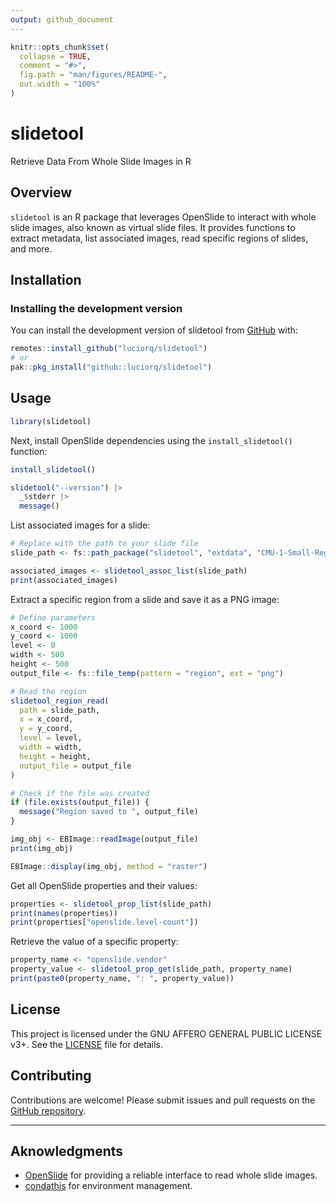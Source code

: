 ```yaml
---
output: github_document
---
```


<!-- README.md is generated from README.Rmd. Please edit that file -->

```r
knitr::opts_chunk$set(
  collapse = TRUE,
  comment = "#>",
  fig.path = "man/figures/README-",
  out.width = "100%"
)
```

# slidetool

<!-- badges: start -->
<!-- badges: end -->

Retrieve Data From Whole Slide Images in R

## Overview

`slidetool` is an R package that leverages OpenSlide to interact with whole slide images, also known as virtual slide files.
It provides functions to extract metadata, list associated images, read specific regions of slides, and more.

## Installation

### Installing the development version

You can install the development version of slidetool from [GitHub](https://github.com/) with:

```r
remotes::install_github("luciorq/slidetool")
# or
pak::pkg_install("github::luciorq/slidetool")
```

## Usage

```r
library(slidetool)
```

Next, install OpenSlide dependencies using the `install_slidetool()` function:

```r
install_slidetool()

slidetool("--version") |>
  _$stderr |>
  message()
```

List associated images for a slide:

```r
# Replace with the path to your slide file
slide_path <- fs::path_package("slidetool", "extdata", "CMU-1-Small-Region.svs")

associated_images <- slidetool_assoc_list(slide_path)
print(associated_images)
```

Extract a specific region from a slide and save it as a PNG image:

```r
# Define parameters
x_coord <- 1000
y_coord <- 1000
level <- 0
width <- 500
height <- 500
output_file <- fs::file_temp(pattern = "region", ext = "png")

# Read the region
slidetool_region_read(
  path = slide_path,
  x = x_coord,
  y = y_coord,
  level = level,
  width = width,
  height = height,
  output_file = output_file
)

# Check if the file was created
if (file.exists(output_file)) {
  message("Region saved to ", output_file)
}
```

```r
img_obj <- EBImage::readImage(output_file)
print(img_obj)
```

```r
EBImage::display(img_obj, method = "raster")
```


Get all OpenSlide properties and their values:

```r
properties <- slidetool_prop_list(slide_path)
print(names(properties))
print(properties["openslide.level-count"])
```

Retrieve the value of a specific property:

```r
property_name <- "openslide.vendor"
property_value <- slidetool_prop_get(slide_path, property_name)
print(paste0(property_name, ": ", property_value))
```

## License

This project is licensed under the GNU AFFERO GENERAL PUBLIC LICENSE v3+.
See the [LICENSE](./LICENSE.md) file for details.

## Contributing

Contributions are welcome! Please submit issues and pull requests on the [GitHub repository](https://github.com/luciorq/slidetool).

---

## Aknowledgments

- [OpenSlide](https://openslide.org/) for providing a reliable interface to read whole slide images.
- [condathis](https://github.com/luciorq/condathis) for environment management.
